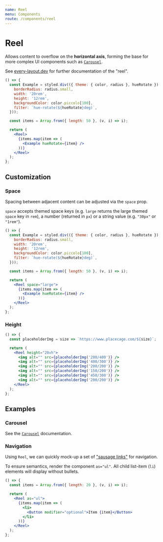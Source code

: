 ```yaml
---
name: Reel
menu: Components
route: /components/reel
---
```


# Reel

Allows content to overflow on the **horizontal axis**, forming the base for more
complex UI components such as [`Carousel`](./carousel).

See [every-layout.dev](https://every-layout.dev/layouts/reel/) for further
documentation of the "reel".

```jsx react-live
() => {
  const Example = styled.div(({ theme: { color, radius }, hueRotate }) => ({
    borderRadius: radius.small,
    width: '20rem',
    height: '12rem',
    backgroundColor: color.piccolo[100],
    filter: `hue-rotate(${hueRotate}deg)`,
  }));

  const items = Array.from({ length: 50 }, (v, i) => i);

  return (
    <Reel>
      {items.map(item => (
        <Example hueRotate={item} />
      ))}
    </Reel>
  );
};
```

## Customization

### Space

Spacing between adjacent content can be adjusted via the `space` prop.

`space` accepts themed space keys (e.g. `large` returns the large themed `space`
key in `rem`), a number (returned in `px`) or a string value (e.g. `"30px"` or
`"1rem"`).

```jsx react-live
() => {
  const Example = styled.div(({ theme: { color, radius }, hueRotate }) => ({
    borderRadius: radius.small,
    width: '20rem',
    height: '12rem',
    backgroundColor: color.piccolo[100],
    filter: `hue-rotate(${hueRotate}deg)`,
  }));

  const items = Array.from({ length: 50 }, (v, i) => i);

  return (
    <Reel space="large">
      {items.map(item => (
        <Example hueRotate={item} />
      ))}
    </Reel>
  );
};
```

### Height

```jsx react-live
() => {
  const placeholderImg = size => `https://www.placecage.com/${size}`;

  return (
    <Reel height="20vh">
      <img alt="" src={placeholderImg('200/400')} />
      <img alt="" src={placeholderImg('400/300')} />
      <img alt="" src={placeholderImg('200/200')} />
      <img alt="" src={placeholderImg('150/200')} />
      <img alt="" src={placeholderImg('450/300')} />
      <img alt="" src={placeholderImg('200/200')} />
    </Reel>
  );
};
```

## Examples

### Carousel

See the [`Carousel`](./carousel) documentation.

### Navigation

Using `Reel`, we can quickly mock-up a set of ["sausage links"](https://uglyduck.ca/hamburger-menu-alternative/) for navigation.

To ensure semantics, render the component `as="ul"`. All child
list-item (`li`) elements will display without bullets.

```jsx react-live
() => {
  const items = Array.from({ length: 20 }, (v, i) => i);

  return (
    <Reel as="ul">
      {items.map(item => (
        <li>
          <Button modifier="optional">Item {item}</Button>
        </li>
      ))}
    </Reel>
  );
};
```
